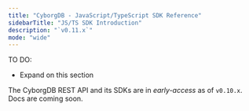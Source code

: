 ```yaml
---
title: "CyborgDB - JavaScript/TypeScript SDK Reference"
sidebarTitle: "JS/TS SDK Introduction"
description: "`v0.11.x`"
mode: "wide"
---
```


TO DO:
- Expand on this section

The CyborgDB REST API and its SDKs are in *early-access* as of `v0.10.x`. Docs are coming soon.